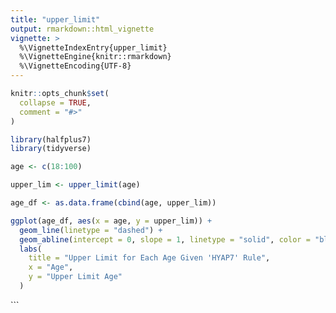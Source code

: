 ```yaml
---
title: "upper_limit"
output: rmarkdown::html_vignette
vignette: >
  %\VignetteIndexEntry{upper_limit}
  %\VignetteEngine{knitr::rmarkdown}
  %\VignetteEncoding{UTF-8}
---
```


```r
knitr::opts_chunk$set(
  collapse = TRUE,
  comment = "#>"
)
```

```r
library(halfplus7)
library(tidyverse)
```

```r
age <- c(18:100)

upper_lim <- upper_limit(age)

age_df <- as.data.frame(cbind(age, upper_lim))

ggplot(age_df, aes(x = age, y = upper_lim)) +
  geom_line(linetype = "dashed") +
  geom_abline(intercept = 0, slope = 1, linetype = "solid", color = "black") +
  labs(
    title = "Upper Limit for Each Age Given 'HYAP7' Rule",
    x = "Age",
    y = "Upper Limit Age"
  )
```
```

